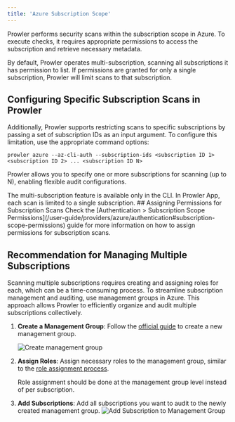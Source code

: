 ```yaml
---
title: 'Azure Subscription Scope'
---
```


Prowler performs security scans within the subscription scope in Azure. To execute checks, it requires appropriate permissions to access the subscription and retrieve necessary metadata.

By default, Prowler operates multi-subscription, scanning all subscriptions it has permission to list. If permissions are granted for only a single subscription, Prowler will limit scans to that subscription.

## Configuring Specific Subscription Scans in Prowler

Additionally, Prowler supports restricting scans to specific subscriptions by passing a set of subscription IDs as an input argument. To configure this limitation, use the appropriate command options:

```console
prowler azure --az-cli-auth --subscription-ids <subscription ID 1> <subscription ID 2> ... <subscription ID N>
```

Prowler allows you to specify one or more subscriptions for scanning (up to N), enabling flexible audit configurations.

<Warning>
The multi-subscription feature is available only in the CLI. In Prowler App, each scan is limited to a single subscription.

</Warning>
## Assigning Permissions for Subscription Scans
Check the [Authentication > Subscription Scope Permissions](/user-guide/providers/azure/authentication#subscription-scope-permissions) guide for more information on how to assign permissions for subscription scans.

## Recommendation for Managing Multiple Subscriptions

Scanning multiple subscriptions requires creating and assigning roles for each, which can be a time-consuming process. To streamline subscription management and auditing, use management groups in Azure. This approach allows Prowler to efficiently organize and audit multiple subscriptions collectively.

1. **Create a Management Group**: Follow the [official guide](https://learn.microsoft.com/en-us/azure/governance/management-groups/create-management-group-portal) to create a new management group.

    ![Create management group](/images/create-management-group.gif)

2. **Assign Roles**: Assign necessary roles to the management group, similar to the [role assignment process](#assigning-permissions-for-subscription-scans).

    Role assignment should be done at the management group level instead of per subscription.

3. **Add Subscriptions**: Add all subscriptions you want to audit to the newly created management group. ![Add Subscription to Management Group](/images/add-sub-to-management-group.gif)
